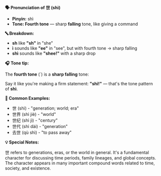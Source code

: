 **🗣️ Pronunciation of 世 (shì)**

- **Pinyin:** shì
- **Tone: Fourth tone** — sharp **falling** tone, like giving a command

**🔤 Breakdown:**

- **sh** like **"sh"** in "she"
- **ì** sounds like **"ee"** in "see", but with fourth tone → sharp falling
- **shì** sounds like **"shee!"** with a sharp drop

**🎧 Tone tip:**

The **fourth tone** (`) is a **sharp falling** tone:

Say it like you're making a firm statement: **"shì!"** — that's the tone pattern of **shì**.

**📝 Common Examples:**

- 世 (shì) - "generation; world; era"
- 世界 (shì jiè) - "world"
- 世纪 (shì jì) - "century"
- 世代 (shì dài) - "generation"
- 去世 (qù shì) - "to pass away"

**💡 Special Notes:**

世 refers to generations, eras, or the world in general. It's a fundamental character for discussing
time periods, family lineages, and global concepts. The character appears in many important compound
words related to time, society, and existence.
